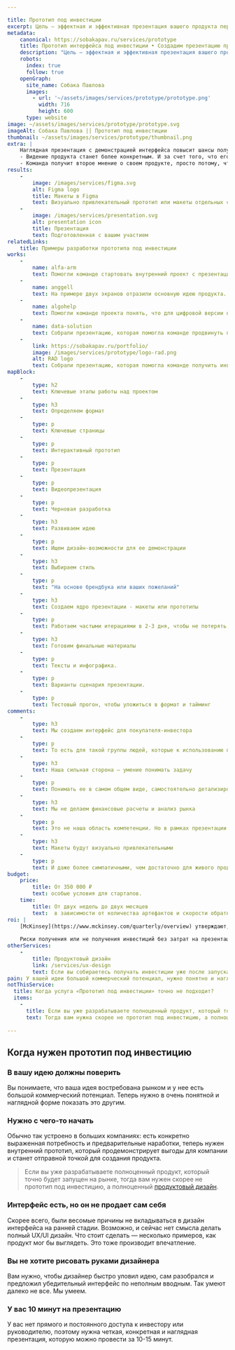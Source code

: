 ```yaml
---

title: Прототип под инвестиции
excerpt: Цель — эффектная и эффективная презентация вашего продукта перед инвесторами или топ-менеджерами. Слайды и интерактивный прототип интерфейса.
metadata:
    canonical: https://sobakapav.ru/services/prototype
    title: Прототип интерфейса под инвестиции • Создадим презентацию продукта
    description: "Цель — эффектная и эффективная презентация вашего продукта перед инвесторами или топ-менеджерами. Слайды и интерактивный прототип интерфейса."
    robots:
      index: true
      follow: true
    openGraph:
      site_name: Собака Павлова
      images:
        - url: '~/assets/images/services/prototype/prototype.png'
          width: 716
          height: 600
      type: website
image: ~/assets/images/services/prototype/prototype.svg
imageAlt: Собака Павлова || Прототип под инвестиции
thumbnail: ~/assets/images/services/prototype/thumbnail.png
extra: |
    Наглядная презентация с демонстрацией интерфейса повысит шансы получения инвестиций
    - Видение продукта станет более конкретным. И за счет того, что его нужно донести до нас, и за счет того, что оно примет материальную форму в виде макетов.
    - Команда получит второе мнение о своем продукте, просто потому, что в процессе работы мы не имеем привычки его скрывать.
results:
    -
        image: /images/services/figma.svg
        alt: Figma logo
        title: Макеты в Figma
        text: Визуально привлекательный прототип или макеты отдельных страниц
    -
        image: /images/services/presentation.svg
        alt: presentation icon
        title: Презентация
        text: Подготовленная с вашим участием                                                       
relatedLinks:
    title: Примеры разработки прототипа под инвестиции
works:
    -
        name: alfa-arm
        text: Помогли команде стартовать внутренний проект с презентации будущего интерфейса.
    -
        name: anggell
        text: На примере двух экранов отразили основную идею продукта.
    -
        name: algohelp
        text: Помогли команде проекта понять, что для цифровой версии нужно изменение методологии.
    -
        name: data-solution
        text: Собрали презентацию, которая помогла команде продвинуть проект внутри корпорации.
    -
        link: https://sobakapav.ru/portfolio/
        image: /images/services/prototype/logo-rad.png
        alt: RAD logo
        text: Собрали презентацию, которая помогла команде получить инвестиции.
mapBlock:
    -
        type: h2
        text: Ключевые этапы работы над проектом
    -
        type: h3
        text: Определяем формат
    -
        type: p
        text: Ключевые страницы
    -
        type: p
        text: Интерактивный прототип
    -
        type: p
        text: Презентация
    -
        type: p
        text: Видеопрезентация
    -
        type: p
        text: Черновая разработка
    -
        type: h3
        text: Развиваем идею
    -
        type: p
        text: Ищем дизайн-возможности для ее демонстрации
    -
        type: h3
        text: Выбираем стиль
    -
        type: p
        text: "На основе брендбука или ваших пожеланий"
    -
        type: h3
        text: Создаем ядро презентации - макеты или прототипы
    -
        type: p
        text: Работаем частыми итерациями в 2-3 дня, чтобы не потерять фокус
    -
        type: h3
        text: Готовим финальные материалы
    -
        type: p
        text: Тексты и инфографика.
    -
        type: p
        text: Варианты сценария презентации.
    -
        type: p
        text: Тестовый прогон, чтобы уложиться в формат и тайминг
comments:
    -
        type: h3
        text: Мы создаем интерфейс для покупателя-инвестора
    -
        type: p
        text: То есть для такой группы людей, которые к использованию продукта отношения иметь не будут, но дадут деньги или другие ресурсы на его создание.
    -
        type: h3
        text: Наша сильная сторона — умение понимать задачу
    -
        type: p
        text: Понимать ее в самом общем виде, самостоятельно детализировать и приходить с предложениями, как выделить самые сильные стороны вашего продукта.
    -
        type: h3
        text: Мы не делаем финансовые расчеты и анализ рынка
    -
        type: p
        text: Это не наша область компетенции. Но в рамках презентации мы оформим ваши материалы так, чтобы быстро считывалось самое главное.
    -
        type: h3
        text: Макеты будут визуально привлекательными
    -
        type: p
        text: И даже более симпатичными, чем достаточно для живого продукта.
budget:
    price:
        title: От 350 000 ₽
        text: особые условия для стартапов.
    time:
        title: От двух недель до двух месяцев
        text:  в зависимости от количества артефактов и скорости обратной связи на промежуточные результаты.
roi: |
    [McKinsey](https://www.mckinsey.com/quarterly/overview) утверждают, что инвестиции в дизайн в целом позволяют компаниям [добиться существенного эффекта](https://www.mckinsey.com/capabilities/mckinsey-design/our-insights/the-business-value-of-design).
    
    Риски получения или не получения инвестиций без затрат на презентацию существенно зависят от множества параметров.
otherServices:
    - 
        title: Продуктовый дизайн
        link: /services/ux-design
        text: Если вы собираетесь получать инвестиции уже после запуска продукта, то вам нужен не прототип под инвестицию, а продуктовый дизайн для MVP.
pain: У вашей идеи большой коммерческий потенциал, нужно понятно и наглядно показать это другим. Но интерфейса пока нет или он не продает сам себя. 
notThisService:
  title: Когда услуга «Прототип под инвестиции» точно не подходит?
  items:
    -
      title: Если вы уже разрабатываете полноценный продукт, который точно будет запущен на рынке
      text: Тогда вам нужна скорее не прототип под инвестицию, а полноценный [продуктовый дизайн](/services/product-team).
     
---
```


## Когда нужен прототип под инвестицию

### В вашу идею должны поверить

Вы понимаете, что ваша идея востребована рынком и у нее есть большой коммерческий потенциал. Теперь нужно в очень понятной и наглядной форме показать это другим.

### Нужно с чего-то начать

Обычно так устроено в больших компаниях: есть конкретно выраженная потребность и предварительные наработки, теперь нужен внутренний прототип, который продемонстрирует выгоды для компании и станет отправной точкой для создания продукта.

> Если вы уже разрабатываете полноценный продукт, который точно будет запущен на рынке, тогда вам нужен скорее не прототип под инвестицию, а полноценный [продуктовый дизайн](/services/design).

### Интерфейс есть, но он не продает сам себя

Скорее всего, были весомые причины не вкладываться в дизайн интерфейса на ранней стадии. Возможно, и сейчас нет смысла делать полный UX/UI дизайн. Что стоит сделать — несколько примеров, как продукт мог бы выглядеть. Это тоже производит впечатление. 

### Вы не хотите рисовать руками дизайнера

Вам нужно, чтобы дизайнер быстро уловил идею, сам разобрался и предложил убедительный интерфейс по неполным вводным. Так умеют далеко не все. Мы умеем.

### У вас 10 минут на презентацию

У вас нет прямого и постоянного доступа к инвестору или руководителю, поэтому нужна четкая, конкретная и наглядная презентация, которую можно провести за 10-15 минут.
